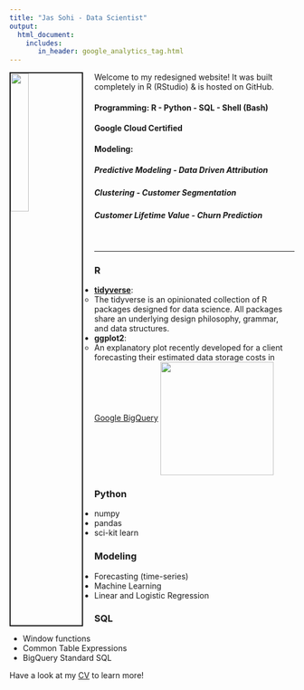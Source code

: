```yaml
---
title: "Jas Sohi - Data Scientist"
output: 
  html_document:
    includes:
       in_header: google_analytics_tag.html
---
```


<link rel="stylesheet" href="styles.css" type="text/css">
<!--<img src="images/mountain.jpeg" style="height:25%; width:25%" align="top">-->

<img src="images/headshot.jpeg" style="width:25%; border:2px solid; margin-right: 20px" align="left">

Welcome to my redesigned website! It was built completely in R (RStudio) & is hosted on GitHub.

<div style="text-align: left">
#### Programming:  R - Python - SQL - Shell (Bash)
#### Google Cloud Certified 
#### Modeling:
##### Predictive Modeling - Data Driven Attribution
##### Clustering - Customer Segmentation
##### Customer Lifetime Value - Churn Prediction
</div>

<div>
<br>
<hr>

### R

* [**tidyverse**](https://www.tidyverse.org/):
  * The tidyverse is an opinionated collection of R packages designed for data science. All packages share an underlying design philosophy, grammar, and data structures.

* **ggplot2**: 
  * An explanatory plot recently developed for a client forecasting their estimated data storage costs in [Google BigQuery](https://cloud.google.com/bigquery/)
[<img src="images/ggplot2.jpg" width="200" align="center"/>](images/ggplot2.jpg)

### Python

* numpy
* pandas
* sci-kit learn 

### Modeling

* Forecasting (time-series)
* Machine Learning
* Linear and Logistic Regression

### SQL

* Window functions
* Common Table Expressions
* BigQuery Standard SQL

Have a look at my [CV](https://docs.google.com/document/d/140V8w_9ULxasPt1undqa-iB3GUzr14LRm5vrmcpMCF4/edit#heading=h.8v78y56onko) to learn more! 
</div>